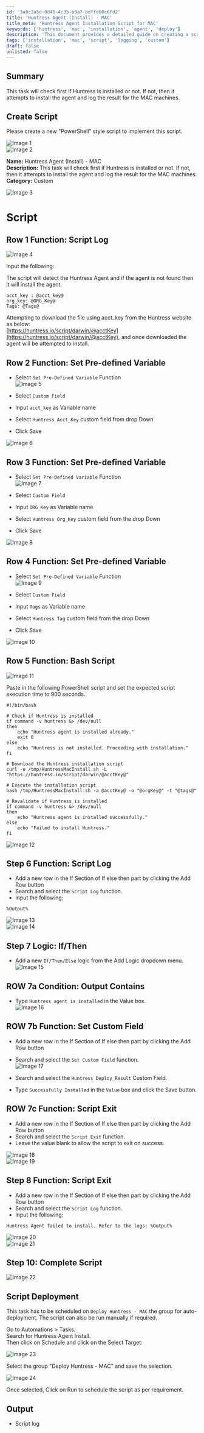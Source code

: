 ```yaml
---
id: '3a0c2a5d-0d46-4c3b-b0a7-bdffd60c6fd2'
title: 'Huntress Agent (Install) - MAC'
title_meta: 'Huntress Agent Installation Script for MAC'
keywords: ['huntress', 'mac', 'installation', 'agent', 'deploy']
description: 'This document provides a detailed guide on creating a script to check for the installation of the Huntress agent on MAC machines. If the agent is not installed, the script will attempt to download and install it while logging the results of the operation.'
tags: ['installation', 'mac', 'script', 'logging', 'custom']
draft: false
unlisted: false
---
```

## Summary

This task will check first if Huntress is installed or not. If not, then it attempts to install the agent and log the result for the MAC machines.

## Create Script

Please create a new "PowerShell" style script to implement this script.

![Image 1](../../../static/img/Huntress-Agent-(Install)---MAC/image_1.png)  
![Image 2](../../../static/img/Huntress-Agent-(Install)---MAC/image_2.png)  

**Name:** Huntress Agent (Install) - MAC  
**Description:** This task will check first if Huntress is installed or not. If not, then it attempts to install the agent and log the result for the MAC machines.  
**Category:** Custom  

![Image 3](../../../static/img/Huntress-Agent-(Install)---MAC/image_3.png)  

# Script

## Row 1 Function: Script Log

![Image 4](../../../static/img/Huntress-Agent-(Install)---MAC/image_4.png)  

Input the following:

The script will detect the Huntress Agent and if the agent is not found then it will install the agent.  
```
acct_key : @acct_key@  
org_key: @ORG_Key@  
Tags: @Tags@
```
Attempting to download the file using acct_key from the Huntress website as below:  
[https://huntress.io/script/darwin/@acctKey](https://huntress.io/script/darwin/@acctKey), and once downloaded the agent will be attempted to install.

## Row 2 Function: Set Pre-defined Variable

- Select `Set Pre-Defined Variable` Function  
![Image 5](../../../static/img/Huntress-Agent-(Install)---MAC/image_5.png)  

- Select `Custom Field`  
- Input `acct_key` as Variable name  
- Select `Huntress Acct_Key` custom field from drop Down  
- Click Save  

![Image 6](../../../static/img/Huntress-Agent-(Install)---MAC/image_6.png)  

## Row 3 Function: Set Pre-defined Variable

- Select `Set Pre-Defined Variable` Function  
![Image 7](../../../static/img/Huntress-Agent-(Install)---MAC/image_5.png)  

- Select `Custom Field`  
- Input `ORG_Key` as Variable name  
- Select `Huntress Org_Key` custom field from the drop Down  
- Click Save  

![Image 8](../../../static/img/Huntress-Agent-(Install)---MAC/image_7.png)  

## Row 4 Function: Set Pre-defined Variable

- Select `Set Pre-Defined Variable` Function  
![Image 9](../../../static/img/Huntress-Agent-(Install)---MAC/image_5.png)  

- Select `Custom Field`  
- Input `Tags` as Variable name  
- Select `Huntress Tag` custom field from the drop Down  
- Click Save  

![Image 10](../../../static/img/Huntress-Agent-(Install)---MAC/image_8.png)  

## Row 5 Function: Bash Script

![Image 11](../../../static/img/Huntress-Agent-(Install)---MAC/image_9.png)  

Paste in the following PowerShell script and set the expected script execution time to 900 seconds.  
```
#!/bin/bash

# Check if Huntress is installed
if command -v huntress &> /dev/null
then
    echo "Huntress agent is installed already."
    exit 0
else
    echo "Huntress is not installed. Proceeding with installation."
fi

# Download the Huntress installation script
curl -o /tmp/HuntressMacInstall.sh -L "https://huntress.io/script/darwin/@acctKey@"

# Execute the installation script
bash /tmp/HuntressMacInstall.sh -a @acctKey@ -o "@orgKey@" -t "@tags@"

# Revalidate if Huntress is installed
if command -v huntress &> /dev/null
then
    echo "Huntress agent is installed successfully."
else
    echo "Failed to install Huntress."
fi
```

![Image 12](../../../static/img/Huntress-Agent-(Install)---MAC/image_10.png)  

## Step 6 Function: Script Log

- Add a new row in the If Section of If else then part by clicking the Add Row button  
- Search and select the `Script Log` function.  
- Input the following:  
```
%Output%
```
![Image 13](../../../static/img/Huntress-Agent-(Install)---MAC/image_11.png)  
![Image 14](../../../static/img/Huntress-Agent-(Install)---MAC/image_12.png)  

## Step 7 Logic: If/Then

- Add a new `If/Then/Else` logic from the Add Logic dropdown menu.  
![Image 15](../../../static/img/Huntress-Agent-(Install)---MAC/image_13.png)  

## ROW 7a Condition: Output Contains

- Type `Huntress agent is installed` in the Value box.  
![Image 16](../../../static/img/Huntress-Agent-(Install)---MAC/image_14.png)  

## ROW 7b Function: Set Custom Field

- Add a new row in the If Section of If else then part by clicking the Add Row button  
- Search and select the `Set Custom Field` function.  
![Image 17](../../../static/img/Huntress-Agent-(Install)---MAC/image_15.png)  

- Search and select the `Huntress Deploy_Result` Custom Field.  
- Type `Successfully Installed` in the `Value` box and click the Save button.  

## ROW 7c Function: Script Exit

- Add a new row in the If Section of If else then part by clicking the Add Row button  
- Search and select the `Script Exit` function.  
- Leave the value blank to allow the script to exit on success.  

![Image 18](../../../static/img/Huntress-Agent-(Install)---MAC/image_16.png)  
![Image 19](../../../static/img/Huntress-Agent-(Install)---MAC/image_17.png)  

## Step 8 Function: Script Exit

- Add a new row in the If Section of If else then part by clicking the Add Row button  
- Search and select the `Script Log` function.  
- Input the following:  
```
Huntress Agent failed to install. Refer to the logs: %Output%
```
![Image 20](../../../static/img/Huntress-Agent-(Install)---MAC/image_16.png)  
![Image 21](../../../static/img/Huntress-Agent-(Install)---MAC/image_18.png)  

## Step 10: Complete Script

![Image 22](../../../static/img/Huntress-Agent-(Install)---MAC/image_19.png)  

## Script Deployment

This task has to be scheduled on `Deploy Huntress - MAC` the group for auto-deployment. The script can also be run manually if required.

Go to Automations > Tasks.  
Search for Huntress Agent Install.  
Then click on Schedule and click on the Select Target:  

![Image 23](../../../static/img/Huntress-Agent-(Install)---MAC/image_20.png)  

Select the group "Deploy Huntress - MAC" and save the selection.  

![Image 24](../../../static/img/Huntress-Agent-(Install)---MAC/image_21.png)  

Once selected, Click on Run to schedule the script as per requirement.

## Output

- Script log











